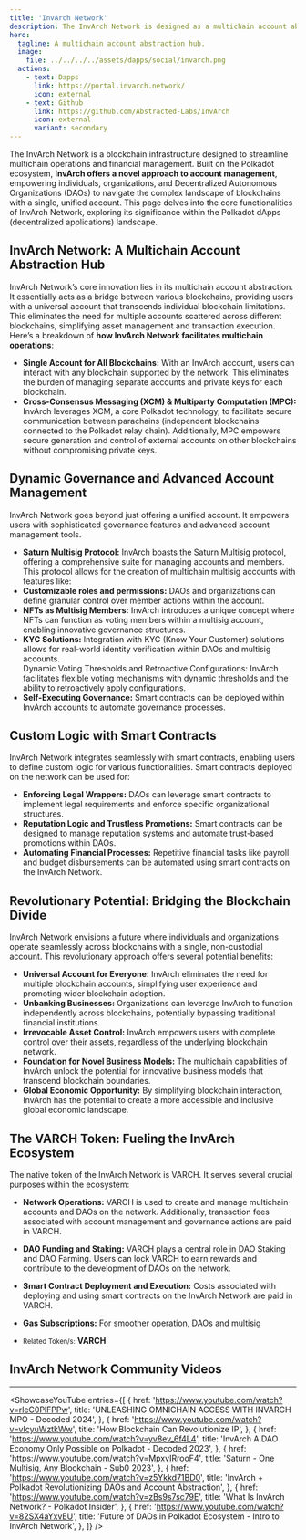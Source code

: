 ```yaml
---
title: 'InvArch Network'
description: The InvArch Network is designed as a multichain account abstraction hub that facilitates decentralized operations and financial management across diverse blockchains.
hero:
  tagline: A multichain account abstraction hub.
  image: 
    file: ../../../../assets/dapps/social/invarch.png
  actions:
    - text: Dapps
      link: https://portal.invarch.network/
      icon: external
    - text: Github
      link: https://github.com/Abstracted-Labs/InvArch
      icon: external
      variant: secondary
---
```



The InvArch Network is a blockchain infrastructure designed to streamline multichain operations and financial management. Built on the Polkadot ecosystem, **InvArch offers a novel approach to account management**, empowering individuals, organizations, and Decentralized Autonomous Organizations (DAOs) to navigate the complex landscape of blockchains with a single, unified account.
This page delves into the core functionalities of InvArch Network, exploring its significance within the Polkadot dApps (decentralized applications) landscape.

## InvArch Network: A Multichain Account Abstraction Hub
InvArch Network’s core innovation lies in its multichain account abstraction. It essentially acts as a bridge between various blockchains, providing users with a universal account that transcends individual blockchain limitations. This eliminates the need for multiple accounts scattered across different blockchains, simplifying asset management and transaction execution.
Here’s a breakdown of **how InvArch Network facilitates multichain operations**:
- **Single Account for All Blockchains:** With an InvArch account, users can interact with any blockchain supported by the network. This eliminates the burden of managing separate accounts and private keys for each blockchain.
- **Cross-Consensus Messaging (XCM) &amp; Multiparty Computation (MPC):** InvArch leverages XCM, a core Polkadot technology, to facilitate secure communication between parachains (independent blockchains connected to the Polkadot relay chain). Additionally, MPC empowers secure generation and control of external accounts on other blockchains without compromising private keys.

## Dynamic Governance and Advanced Account Management
InvArch Network goes beyond just offering a unified account. It empowers users with sophisticated governance features and advanced account management tools.
- **Saturn Multisig Protocol:** InvArch boasts the Saturn Multisig protocol, offering a comprehensive suite for managing accounts and members. This protocol allows for the creation of multichain multisig accounts with features like:
- **Customizable roles and permissions:** DAOs and organizations can define granular control over member actions within the account.
- **NFTs as Multisig Members:** InvArch introduces a unique concept where NFTs can function as voting members within a multisig account, enabling innovative governance structures.
- **KYC Solutions:** Integration with KYC (Know Your Customer) solutions allows for real-world identity verification within DAOs and multisig accounts.  
  Dynamic Voting Thresholds and Retroactive Configurations: InvArch facilitates flexible voting mechanisms with dynamic thresholds and the ability to retroactively apply configurations.
- **Self-Executing Governance:** Smart contracts can be deployed within InvArch accounts to automate governance processes.

## Custom Logic with Smart Contracts
InvArch Network integrates seamlessly with smart contracts, enabling users to define custom logic for various functionalities. Smart contracts deployed on the network can be used for:
- **Enforcing Legal Wrappers:** DAOs can leverage smart contracts to implement legal requirements and enforce specific organizational structures.
- **Reputation Logic and Trustless Promotions:** Smart contracts can be designed to manage reputation systems and automate trust-based promotions within DAOs.
- **Automating Financial Processes:** Repetitive financial tasks like payroll and budget disbursements can be automated using smart contracts on the InvArch Network.

## Revolutionary Potential: Bridging the Blockchain Divide
InvArch Network envisions a future where individuals and organizations operate seamlessly across blockchains with a single, non-custodial account. This revolutionary approach offers several potential benefits:
- **Universal Account for Everyone:** InvArch eliminates the need for multiple blockchain accounts, simplifying user experience and promoting wider blockchain adoption.
- **Unbanking Businesses:** Organizations can leverage InvArch to function independently across blockchains, potentially bypassing traditional financial institutions.
- **Irrevocable Asset Control:** InvArch empowers users with complete control over their assets, regardless of the underlying blockchain network.
- **Foundation for Novel Business Models:** The multichain capabilities of InvArch unlock the potential for innovative business models that transcend blockchain boundaries.
- **Global Economic Opportunity:** By simplifying blockchain interaction, InvArch has the potential to create a more accessible and inclusive global economic landscape.

## The VARCH Token: Fueling the InvArch Ecosystem
The native token of the InvArch Network is VARCH. It serves several crucial purposes within the ecosystem:
- **Network Operations:** VARCH is used to create and manage multichain accounts and DAOs on the network. Additionally, transaction fees associated with account management and governance actions are paid in VARCH.
- **DAO Funding and Staking:** VARCH plays a central role in DAO Staking and DAO Farming. Users can lock VARCH to earn rewards and contribute to the development of DAOs on the network.
- **Smart Contract Deployment and Execution:** Costs associated with deploying and using smart contracts on the InvArch Network are paid in VARCH.
- **Gas Subscriptions:** For smoother operation, DAOs and multisig

- <small>Related Token/s:</small> **VARCH**

## InvArch Network Community Videos
------------
<ShowcaseYouTube
  entries={[
        {
        href: 'https://www.youtube.com/watch?v=rleC0PlFPPw',
      title: 'UNLEASHING OMNICHAIN ACCESS WITH INVARCH MPO - Decoded 2024',
    },
            {
        href: 'https://www.youtube.com/watch?v=vIcyuWztkWw',
      title: 'How Blockchain Can Revolutionize IP',
    },
                    {
        href: 'https://www.youtube.com/watch?v=yv8ev_6f4L4',
      title: 'InvArch A DAO Economy Only Possible on Polkadot - Decoded 2023',
    },
                    {
        href: 'https://www.youtube.com/watch?v=MpxvIRrooF4',
      title: 'Saturn - One Multisig, Any Blockchain - Sub0 2023',
    },
                    {
        href: 'https://www.youtube.com/watch?v=z5Ykkd71BD0',
      title: 'InvArch + Polkadot Revolutionizing DAOs and Account Abstraction',
    },
                {
        href: 'https://www.youtube.com/watch?v=zBs9s7sc79E',
      title: 'What Is InvArch Network? - Polkadot Insider',
    },
                {
        href: 'https://www.youtube.com/watch?v=82SX4aYxvEU',
      title: 'Future of DAOs in Polkadot Ecosystem - Intro to InvArch Network',
    },
  ]} />